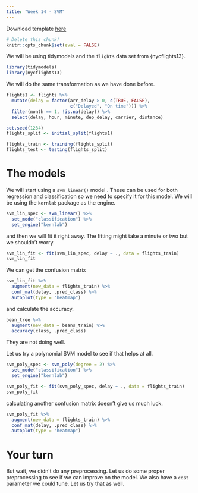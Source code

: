 ```yaml
---
title: "Week 14 - SVM"
---
```


Download template [here](templates/labs-14.Rmd)

```r
# Delete this chunk!
knitr::opts_chunk$set(eval = FALSE)
```

We will be using tidymodels and the `flights` data set from {nycflights13}.

```r
library(tidymodels)
library(nycflights13)
```

We will do the same transformation as we have done before.

```r
flights1 <- flights %>%
  mutate(delay = factor(arr_delay > 0, c(TRUE, FALSE),
                        c("Delayed", "On time"))) %>%
  filter(month == 1, !is.na(delay)) %>%
  select(delay, hour, minute, dep_delay, carrier, distance)

set.seed(1234)
flights_split <- initial_split(flights1)

flights_train <- training(flights_split)
flights_test <- testing(flights_split)
```

# The models

We will start using a `svm_linear()` model . These can be used for both regression and classification so we need to specify it for this model. We will be using the `kernlab` package as the engine.

```r
svm_lin_spec <- svm_linear() %>%
  set_mode("classification") %>%
  set_engine("kernlab")
```

and then we will fit it right away. The fitting might take a minute or two but we shouldn't worry.

```r
svm_lin_fit <- fit(svm_lin_spec, delay ~ ., data = flights_train)
svm_lin_fit
```

We can get the confusion matrix

```r
svm_lin_fit %>%
  augment(new_data = flights_train) %>%
  conf_mat(delay, .pred_class) %>%
  autoplot(type = "heatmap")
```

and calculate the accuracy.

```r
bean_tree %>%
  augment(new_data = beans_train) %>%
  accuracy(class, .pred_class)
```

They are not doing well.

Let us try a polynomial SVM model to see if that helps at all.

```r
svm_poly_spec <- svm_poly(degree = 2) %>%
  set_mode("classification") %>%
  set_engine("kernlab")

svm_poly_fit <- fit(svm_poly_spec, delay ~ ., data = flights_train)
svm_poly_fit
```

calculating another confusion matrix doesn't give us much luck.

```r
svm_poly_fit %>%
  augment(new_data = flights_train) %>%
  conf_mat(delay, .pred_class) %>%
  autoplot(type = "heatmap")
```

# Your turn

But wait, we didn't do any preprocessing. Let us do some proper preprocessing to see if we can improve on the model. We also have a `cost` parameter we could tune. Let us try that as well.
